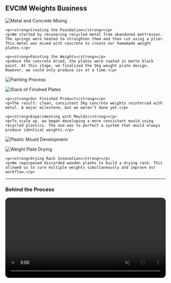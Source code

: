 ## EVCIM Weights Business

<div class="project-entry">
  <img src="no-paint.jpg" alt="Metal and Concrete Mixing" class="project-thumb" />
  <div class="project-text">
    <p><strong>Creating the Foundation</strong></p>
    <p>We started by recovering recycled metal from abandoned mattresses. The springs were heated to straighten them and then cut using a plier. This metal was mixed with concrete to create our homemade weight plates.</p>
  </div>
</div>

<div class="project-entry">
  <div class="project-text">
    <p><strong>Painting the Weights</strong></p>
    <p>Once the concrete dried, the plates were coated in matte black paint. At this stage, we finalized the 5kg weight plate design. However, we could only produce six at a time.</p>
  </div>
  <img src="painting.jpg" alt="Painting Process" class="project-thumb" />
</div>

<div class="project-entry">
  <img src="final-image.jpg" alt="Stack of Finished Plates" class="project-thumb" />
  <div class="project-text">
    <p><strong>Our Finished Product</strong></p>
    <p>The result: clean, consistent 5kg concrete weights reinforced with metal. A major milestone, but we weren’t done yet.</p>
  </div>
</div>

<div class="project-entry">
  <div class="project-text">
    <p><strong>Experimenting with Moulds</strong></p>
    <p>To scale up, we began developing a more consistent mould using recycled plastics. The aim was to perfect a system that would always produce identical weights.</p>
  </div>
  <img src="mould.jpg" alt="Plastic Mould Development" class="project-thumb" />
</div>

<div class="project-entry">
  <img src="finised-weight.jpg" alt="Weight Plate Drying" class="project-thumb" />
  <div class="project-text">
    <p><strong>Drying Rack Innovation</strong></p>
    <p>We repurposed discarded wooden planks to build a drying rack. This allowed us to cure multiple weights simultaneously and improve our workflow.</p>
  </div>
</div>

---

### Behind the Process

<video controls muted autoplay loop playsinline style="width: 100%; border-radius: 12px;">
  <source src="../Videos/metal-bending.mp4" type="video/mp4">
  Your browser does not support the video tag.
</video>

<p><em>This clip shows part of our early-stage process: heating and bending metal taken from mattress springs — a key reinforcement element in the final weight.</em></p>


---

### Transport Tactics

<div class="project-entry">
  <img src="transport.jpg" alt="Transporting Mattress" class="project-thumb" />
  <div class="project-text">
    <p><em>You might be wondering how we brought the mattresses home...</em></p>
    <p><strong>This is how.</strong> Do not try this at home — unless you're feeling lucky and you have a very good excuse to the guards.</p>
  </div>
</div>

### Reflection

At the core of the EVCIM project is a belief that **fitness should be accessible to everyone**. Gym equipment, especially weights, can be expensive — but through recycling, creativity, and sheer trial-and-error, we’ve managed to design **affordable, functional weights** from materials that would’ve ended up in landfills.

We’re not just making plates — we’re building a **movement** where passion meets sustainability. And we’re not stopping until **everyone** can train, lift, and grow without breaking the bank.

<div style="text-align: center; margin-top: 20px;">
  <a href="https://www.instagram.com/_evcim_" target="_blank" style="text-decoration: none; color: inherit;">
    <img src="https://cdn-icons-png.flaticon.com/512/2111/2111463.png" alt="Instagram" width="30" style="vertical-align: middle; margin-right: 8px;">
    <strong>Follow us on Instagram: @_evcim_</strong>
  </a>
</div>
